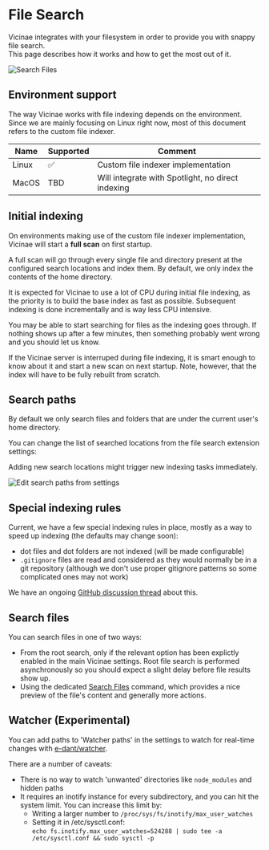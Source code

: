 # File Search

Vicinae integrates with your filesystem in order to provide you with snappy file search. <br/>This page describes how it works and how to get the most out of it.

![Search Files](/search-files.png)

## Environment support

The way Vicinae works with file indexing depends on the environment. Since we are mainly focusing on Linux right now, most of this document refers to the custom file indexer.

| Name | Supported | Comment |
|------|-----------|---------|
| Linux | ✅ | Custom file indexer implementation |
| MacOS | TBD | Will integrate with Spotlight, no direct indexing |

## Initial indexing

On environments making use of the custom file indexer implementation, Vicinae will start a **full scan** on first startup.

A full scan will go through every single file and directory present at the configured search locations and index them. By default, we only index the contents of the home directory.

<Warning>
It is expected for Vicinae to use a lot of CPU during initial file indexing, as the priority is to build the base index as fast as possible.
Subsequent indexing is done incrementally and is way less CPU intensive.
</Warning>

You may be able to start searching for files as the indexing goes through. If nothing shows up after a few minutes, then something probably went wrong and you should let us know.

<Note>
If the Vicinae server is interruped during file indexing, it is smart enough to know about it and start a new scan on next startup. Note, however, that the index will have to be fully rebuilt from scratch.
</Note>

## Search paths

By default we only search files and folders that are under the current user's home directory.

You can change the list of searched locations from the file search extension settings:

<Note>
Adding new search locations might trigger new indexing tasks immediately.
</Note>

![Edit search paths from settings](/search-locations.png)

## Special indexing rules

Current, we have a few special indexing rules in place, mostly as a way to speed up indexing (the defaults may change soon):

- dot files and dot folders are not indexed (will be made configurable)
- `.gitignore` files are read and considered as they would normally be in a git repository (although we don't use proper gitignore patterns so some complicated ones may not work)

We have an ongoing [GitHub discussion thread](https://github.com/vicinaehq/vicinae/discussions/190) about this.

## Search files

You can search files in one of two ways:

- From the root search, only if the relevant option has been explictly enabled in the main Vicinae settings. Root file search is performed asynchronously so you should expect a slight delay before file results show up.
- Using the dedicated [Search Files](vicinae://extensions/vicinae/file/search) command, which provides a nice preview of the file's content and generally more actions.

## Watcher (Experimental)

You can add paths to 'Watcher paths' in the settings to watch for real-time changes with [e-dant/watcher](https://github.com/e-dant/watcher).

There are a number of caveats:
- There is no way to watch 'unwanted' directories like `node_modules` and hidden paths
- It requires an inotify instance for every subdirectory, and you can hit the system limit. You can increase this limit by:
  - Writing a larger number to `/proc/sys/fs/inotify/max_user_watches`
  - Setting it in /etc/sysctl.conf:  
    `echo fs.inotify.max_user_watches=524288 | sudo tee -a /etc/sysctl.conf && sudo sysctl -p`
